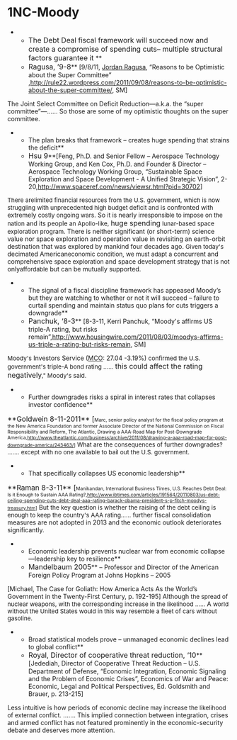 =1NC-Moody= 
**<span style="font-size: 12pt;">The Debt Deal fiscal framework will succeed now and create a compromise of spending cuts– multiple structural factors guarantee it </span>**
**<span style="font-size: 12pt;">Ragusa, ’9-8</span>** [9/8/11, <span style="text-decoration: none;">[[http://rule22.wordpress.com/author/jordanragusa/|Jordan Ragusa]]</span>, “Reasons to be Optimistic about the Super Committee” ,<span style="text-decoration: none;">[[http://rule22.wordpress.com/2011/09/08/reasons-to-be-optimistic-about-the-super-committee/]]</span>, SM]
The Joint Select Committee on Deficit Reduction—a.k.a. the “super committee”—…… So those are some of my optimistic thoughts on the super committee.

**The plan breaks that framework – creates huge spending that strains the deficit**
**<span style="font-size: 12pt;">Hsu 9</span>**[Feng, Ph.D. and Senior Fellow – Aerospace Technology Working Group, and Ken Cox, Ph.D. and Founder & Director – Aerospace Technology Working Group, “Sustainable Space Exploration and Space Development - A Unified Strategic Vision”, 2-20,[[http://www.spaceref.com/news/viewsr.html?pid=30702]]]
<span style="font-size: 10pt;">There arelimited financial resources from the U.S. government, which is now struggling with unprecedented high budget deficit and</span> is confronted with extremely <span style="font-size: 10pt;">costly ongoing wars</span>. So <span style="font-size: 10pt;">it is</span> nearly <span style="font-size: 10pt;">irresponsible to impose on the nation</span> and its people <span style="font-size: 10pt;">an Apollo-like, </span><span style="font-size: 12pt;">huge spending</span><span style="font-size: 10pt;"> lunar-based space exploration program</span>. There is neither significant (or short-term) science value nor space exploration and operation value in revisiting an earth-orbit destination that was explored by mankind four decades ago. <span style="font-size: 10pt;">Given today's</span> decimated American<span style="font-size: 10pt;">economic condition</span>, <span style="font-size: 10pt;">we must adapt a</span> concurrent and comprehensive <span style="font-size: 10pt;">space exploration</span> and space development <span style="font-size: 10pt;">strategy that is</span> not only<span style="font-size: 10pt;">affordable</span> but can be mutually supported.

**The signal of a fiscal discipline framework has appeased Moody’s but they are watching to whether or not it will succeed – failure to curtail spending and maintain status quo plans for cuts triggers a downgrade**
**<span style="font-size: 12pt;">Panchuk, ‘8-3</span>** [8-3-11, Kerri Panchuk, “Moody's affirms US triple-A rating, but risks remain”,[[http://www.housingwire.com/2011/08/03/moodys-affirms-us-triple-a-rating-but-risks-remain]], SM]
<span style="font-size: 10pt;">Moody's</span> Investors Service (<span style="text-decoration: none;">[[@http://finance.yahoo.com/q?s=MCO|MCO]]</span>: 27.04 -3.19%) <span style="font-size: 10pt;">confirmed the U.S. government's triple-A bond rating …… </span><span style="font-size: 12pt;">this could affect the rating negatively</span><span style="font-size: 10pt;">," Moody's said.</span>

**Further downgrades risks a spiral in interest rates that collapses investor confidence**
<span style="font-size: 12pt;">**Goldwein 8-11-2011** [</span><span style="font-size: 8pt;">Marc, senior policy analyst for the fiscal policy program at the New America Foundation and former Associate Director of the National Commission on Fiscal Responsibility and Reform, The Atlantic, Drawing a AAA-Road Map for Post-Downgrade America,[[http://www.theatlantic.com/business/archive/2011/08/drawing-a-aaa-road-map-for-post-downgrade-america/243463/]]]</span>
<span style="font-size: 10pt;">What are the consequences of further downgrades? ……. except with no one available to bail out the U.S. government</span>.

**That specifically collapses US economic leadership**
<span style="font-size: 12pt;">**Raman 8-3-11** [</span><span style="font-size: 8pt;">Manikandan, International Business Times, U.S. Reaches Debt Deal: Is it Enough to Sustain AAA Rating?,[[http://www.ibtimes.com/articles/191564/20110803/us-debt-ceiling-spending-cuts-debt-deal-aaa-rating-barack-obama-president-s-p-fitch-moodys-treasury.htm]]]</span>
But <span style="font-size: 10pt;">the key question is whether the raising of the debt ceiling is enough to keep the country's AAA rating…… </span>further fiscal consolidation measures are not adopted in 2013 and the economic outlook deteriorates significantly.

**Economic leadership prevents nuclear war from economic collapse—leadership key to resilience**
**<span style="font-size: 12pt;">Mandelbaum 2005</span>** – Professor and Director of the American Foreign Policy Program at Johns Hopkins – 2005
[Michael, The Case for Goliath: How America Acts As the World’s Government in the Twenty-First Century, p. 192-195]
Although <span style="font-size: 10pt;">the spread of nuclear weapons, with the corresponding increase in the likelihood …… </span>A <span style="font-size: 10pt;">world without the United States would in this way resemble a fleet of cars without gasoline.</span>

**Broad statistical models prove – unmanaged economic declines lead to global conflict**
**<span style="font-size: 12pt;">Royal, Director of cooperative threat reduction, ‘10</span>**<span style="font-size: 11pt;"> [</span>Jedediah, Director of Cooperative Threat Reduction – U.S. Department of Defense, “Economic Integration, Economic Signaling and the Problem of Economic Crises”, Economics of War and Peace: Economic, Legal and Political Perspectives, Ed. Goldsmith and Brauer, p. 213-215]
Less intuitive is how periods of <span style="font-size: 10pt;">economic decline may increase the likelihood of external conflict.</span> ……. This implied connection between integration, crises and armed conflict has not featured prominently in the economic-security debate and deserves more attention.